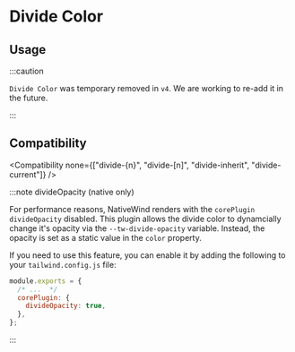
# Divide Color

## Usage

<Usage />

:::caution

`Divide Color` was temporary removed in `v4`. We are working to re-add it in the future.

:::

## Compatibility

<Compatibility
  none={["divide-{n}", "divide-[n]", "divide-inherit", "divide-current"]}
/>

:::note divideOpacity (native only)

For performance reasons, NativeWind renders with the `corePlugin` `divideOpacity` disabled. This plugin allows the divide color to dynamcially change it's opacity via the `--tw-divide-opacity` variable. Instead, the opacity is set as a static value in the `color` property.

If you need to use this feature, you can enable it by adding the following to your `tailwind.config.js` file:

```js title=tailwind.config.js
module.exports = {
  /* ...  */
  corePlugin: {
    divideOpacity: true,
  },
};
```

:::

